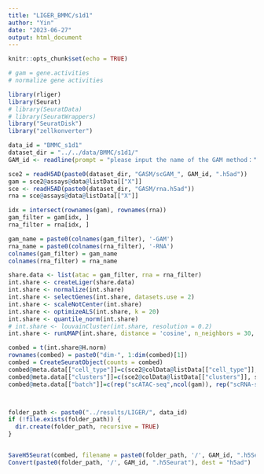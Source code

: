 ---
title: "LIGER_BMMC/s1d1"
author: "Yin"
date: "2023-06-27"
output: html_document
---

```{r setup, include=FALSE}
knitr::opts_chunk$set(echo = TRUE)
```



```{r}
# gam = gene.activities
# normalize gene activities

library(rliger)
library(Seurat)
# library(SeuratData)
# library(SeuratWrappers)
library("SeuratDisk")
library("zellkonverter")

data_id = "BMMC_s1d1"
dataset_dir = "../../data/BMMC/s1d1/"
GAM_id <- readline(prompt = "please input the name of the GAM method：")

sce2 = readH5AD(paste0(dataset_dir, "GASM/scGAM_", GAM_id, ".h5ad"))
gam = sce2@assays@data@listData[["X"]]
sce <- readH5AD(paste0(dataset_dir, "GASM/rna.h5ad"))
rna = sce@assays@data@listData[["X"]]

idx = intersect(rownames(gam), rownames(rna))
gam_filter = gam[idx, ]
rna_filter = rna[idx, ]

gam_name = paste0(colnames(gam_filter), '-GAM')
rna_name = paste0(colnames(rna_filter), '-RNA')
colnames(gam_filter) = gam_name
colnames(rna_filter) = rna_name

share.data <- list(atac = gam_filter, rna = rna_filter)
int.share <- createLiger(share.data)
int.share <- normalize(int.share)
int.share <- selectGenes(int.share, datasets.use = 2)
int.share <- scaleNotCenter(int.share)
int.share <- optimizeALS(int.share, k = 20)
int.share <- quantile_norm(int.share)
# int.share <- louvainCluster(int.share, resolution = 0.2)
int.share <- runUMAP(int.share, distance = 'cosine', n_neighbors = 30, min_dist = 0.3)
```


```{r}
combed = t(int.share@H.norm)
rownames(combed) = paste0("dim-", 1:dim(combed)[1])
combed = CreateSeuratObject(counts = combed)
combed@meta.data[["cell_type"]]=c(sce2@colData@listData[["cell_type"]], sce@colData@listData[["cell_type"]])
combed@meta.data[["clusters"]]=c(sce2@colData@listData[["clusters"]], sce@colData@listData[["clusters"]])
combed@meta.data[["batch"]]=c(rep("scATAC-seq",ncol(gam)), rep("scRNA-seq",ncol(rna)))



folder_path <- paste0("../results/LIGER/", data_id)
if (!file.exists(folder_path)) {
  dir.create(folder_path, recursive = TRUE)
}


SaveH5Seurat(combed, filename = paste0(folder_path, '/', GAM_id, ".h5Seurat"),overwrite=T)
Convert(paste0(folder_path, '/', GAM_id, ".h5Seurat"), dest = "h5ad")

```

